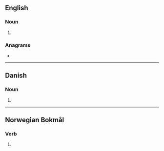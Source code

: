 ==English==

===Noun===
{{head|en|noun form}}

# {{plural of|en|stole}}

===Anagrams===
* {{anagrams|en|a=elosst|losest|tossel}}

----

==Danish==

===Noun===
{{head|da|noun form|g=c}}

# {{inflection of|da|stol||indef|gen|p}}

----

==Norwegian Bokmål==

===Verb===
{{head|nb|verb form}}

# {{passive of|nb|stole|nocat=1}}